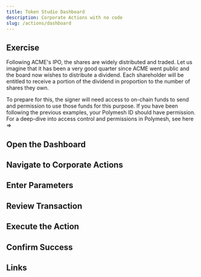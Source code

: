 ```yaml
---
title: Token Studio Dashboard
description: Corporate Actions with no code
slug: /actions/dashboard
---
```


## Exercise

Following ACME's IPO, the shares are widely distributed and traded. Let us imagine that it has been a very good quarter since ACME went public and the board now wishes to distribute a dividend. Each shareholder will be entitled to receive a portion of the dividend in proportion to the number of shares they own.

To prepare for this, the signer will need access to on-chain funds to send and permission to use those funds for this purpose. If you have been following the previous examples, your Polymesh ID should have permission. For a deep-dive into access control and permissions in Polymesh, see here =>

## Open the Dashboard


## Navigate to Corporate Actions


## Enter Parameters


## Review Transaction


## Execute the Action


## Confirm Success


## Links
